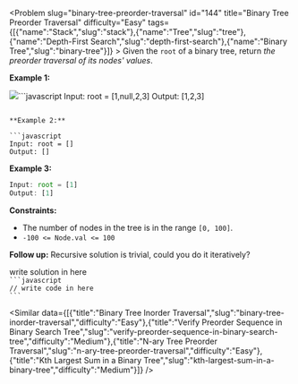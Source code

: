 
<Problem slug="binary-tree-preorder-traversal" id="144" title="Binary Tree Preorder Traversal" difficulty="Easy" tags={[{"name":"Stack","slug":"stack"},{"name":"Tree","slug":"tree"},{"name":"Depth-First Search","slug":"depth-first-search"},{"name":"Binary Tree","slug":"binary-tree"}]} >
    Given the `root` of a binary tree, return _the preorder traversal of its nodes' values_.

**Example 1:**

![](https://assets.leetcode.com/uploads/2020/09/15/inorder_1.jpg)```javascript 
Input: root = [1,null,2,3]
Output: [1,2,3]
```

**Example 2:**

```javascript 
Input: root = []
Output: []
```

**Example 3:**

```javascript 
Input: root = [1]
Output: [1]
```

**Constraints:**

*   The number of nodes in the tree is in the range `[0, 100]`.
*   `-100 <= Node.val <= 100`

**Follow up:** Recursive solution is trivial, could you do it iteratively?
</Problem >

<Solution>
write solution in here
</Solution>

<Code>
```javascript
// write code in here
```
</Code>

<Similar data={[{"title":"Binary Tree Inorder Traversal","slug":"binary-tree-inorder-traversal","difficulty":"Easy"},{"title":"Verify Preorder Sequence in Binary Search Tree","slug":"verify-preorder-sequence-in-binary-search-tree","difficulty":"Medium"},{"title":"N-ary Tree Preorder Traversal","slug":"n-ary-tree-preorder-traversal","difficulty":"Easy"},{"title":"Kth Largest Sum in a Binary Tree","slug":"kth-largest-sum-in-a-binary-tree","difficulty":"Medium"}]} />

